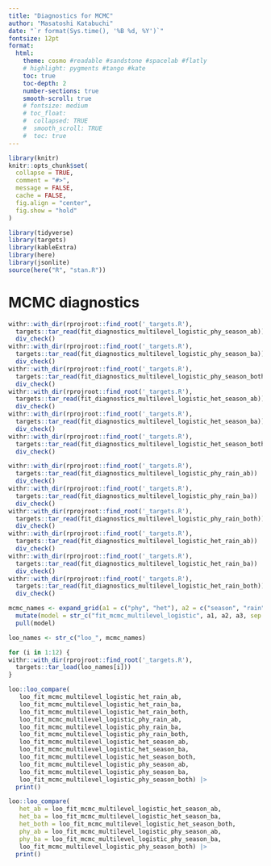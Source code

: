 ```yaml
---
title: "Diagnostics for MCMC"
author: "Masatoshi Katabuchi"
date: "`r format(Sys.time(), '%B %d, %Y')`"
fontsize: 12pt
format:
  html:
    theme: cosmo #readable #sandstone #spacelab #flatly
    # highlight: pygments #tango #kate
    toc: true
    toc-depth: 2
    number-sections: true
    smooth-scroll: true
    # fontsize: medium
    # toc_float:
    #  collapsed: TRUE
    #  smooth_scroll: TRUE
    #  toc: true
---
```


```r
library(knitr)
knitr::opts_chunk$set(
  collapse = TRUE,
  comment = "#>",
  message = FALSE,
  cache = FALSE,
  fig.align = "center",
  fig.show = "hold"
)
```

```r
library(tidyverse)
library(targets)
library(kableExtra)
library(here)
library(jsonlite)
source(here("R", "stan.R"))
```

# MCMC diagnostics

```r
withr::with_dir(rprojroot::find_root('_targets.R'),
  targets::tar_read(fit_diagnostics_multilevel_logistic_phy_season_ab)) |>
  div_check()
withr::with_dir(rprojroot::find_root('_targets.R'),
  targets::tar_read(fit_diagnostics_multilevel_logistic_phy_season_ba)) |>
  div_check()
withr::with_dir(rprojroot::find_root('_targets.R'),
  targets::tar_read(fit_diagnostics_multilevel_logistic_phy_season_both)) |>
  div_check()
withr::with_dir(rprojroot::find_root('_targets.R'),
  targets::tar_read(fit_diagnostics_multilevel_logistic_het_season_ab)) |>
  div_check()
withr::with_dir(rprojroot::find_root('_targets.R'),
  targets::tar_read(fit_diagnostics_multilevel_logistic_het_season_ba)) |>
  div_check()
withr::with_dir(rprojroot::find_root('_targets.R'),
  targets::tar_read(fit_diagnostics_multilevel_logistic_het_season_both)) |>
  div_check()
```

```r
withr::with_dir(rprojroot::find_root('_targets.R'),
  targets::tar_read(fit_diagnostics_multilevel_logistic_phy_rain_ab)) |>
  div_check()
withr::with_dir(rprojroot::find_root('_targets.R'),
  targets::tar_read(fit_diagnostics_multilevel_logistic_phy_rain_ba)) |>
  div_check()
withr::with_dir(rprojroot::find_root('_targets.R'),
  targets::tar_read(fit_diagnostics_multilevel_logistic_phy_rain_both)) |>
  div_check()
withr::with_dir(rprojroot::find_root('_targets.R'),
  targets::tar_read(fit_diagnostics_multilevel_logistic_het_rain_ab)) |>
  div_check()
withr::with_dir(rprojroot::find_root('_targets.R'),
  targets::tar_read(fit_diagnostics_multilevel_logistic_het_rain_ba)) |>
  div_check()
withr::with_dir(rprojroot::find_root('_targets.R'),
  targets::tar_read(fit_diagnostics_multilevel_logistic_het_rain_both)) |>
  div_check()
```


```r
mcmc_names <- expand_grid(a1 = c("phy", "het"), a2 = c("season", "rain"), a3 = c("ab", "ba", "both")) |>
  mutate(model = str_c("fit_mcmc_multilevel_logistic", a1, a2, a3, sep = "_")) |>
  pull(model)

loo_names <- str_c("loo_", mcmc_names)

for (i in 1:12) {
withr::with_dir(rprojroot::find_root('_targets.R'),
  targets::tar_load(loo_names[i]))
}

loo::loo_compare(
   loo_fit_mcmc_multilevel_logistic_het_rain_ab,
   loo_fit_mcmc_multilevel_logistic_het_rain_ba,
   loo_fit_mcmc_multilevel_logistic_het_rain_both,
   loo_fit_mcmc_multilevel_logistic_phy_rain_ab,
   loo_fit_mcmc_multilevel_logistic_phy_rain_ba,
   loo_fit_mcmc_multilevel_logistic_phy_rain_both,
   loo_fit_mcmc_multilevel_logistic_het_season_ab,
   loo_fit_mcmc_multilevel_logistic_het_season_ba,
   loo_fit_mcmc_multilevel_logistic_het_season_both,
   loo_fit_mcmc_multilevel_logistic_phy_season_ab,
   loo_fit_mcmc_multilevel_logistic_phy_season_ba,
   loo_fit_mcmc_multilevel_logistic_phy_season_both) |>
  print()

loo::loo_compare(
   het_ab = loo_fit_mcmc_multilevel_logistic_het_season_ab,
   het_ba = loo_fit_mcmc_multilevel_logistic_het_season_ba,
   het_both = loo_fit_mcmc_multilevel_logistic_het_season_both,
   phy_ab = loo_fit_mcmc_multilevel_logistic_phy_season_ab,
   phy_ba = loo_fit_mcmc_multilevel_logistic_phy_season_ba,
   loo_fit_mcmc_multilevel_logistic_phy_season_both) |>
  print()

```
